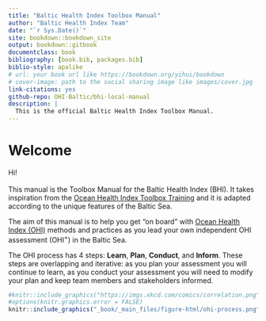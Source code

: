 ```yaml
--- 
title: "Baltic Health Index Toolbox Manual"
author: "Baltic Health Index Team"
date: "`r Sys.Date()`"
site: bookdown::bookdown_site
output: bookdown::gitbook
documentclass: book
bibliography: [book.bib, packages.bib]
biblio-style: apalike
# url: your book url like https://bookdown.org/yihui/bookdown
# cover-image: path to the social sharing image like images/cover.jpg
link-citations: yes
github-repo: OHI-Baltic/bhi-local-manual
description: |
  This is the official Baltic Health Index Toolbox Manual.
---
```


# Welcome

Hi! <br>  
This manual is the Toolbox Manual for the Baltic Health Index (BHI). 
It takes inspiration from the [Ocean Health Index Toolbox Training](http://ohi-science.org/toolbox-training/) and it is adapted according to the unique features of the Baltic Sea.

The aim of this manual is to help you get “on board” with [Ocean Health Index (OHI)](http://ohi-science.org) methods and practices as you lead your own independent OHI assessment (OHI^+^) in the Baltic Sea. 

The OHI process has 4 steps: **Learn**, **Plan**, **Conduct**, and **Inform**. These steps are overlapping and iterative: as you plan your assessment you will continue to learn, as you conduct your assessment you will need to modify your plan and keep team members and stakeholders informed.  

```r
#knitr::include_graphics("https://imgs.xkcd.com/comics/correlation.png")
#options(knitr.graphics.error = FALSE)
knitr::include_graphics("_book/_main_files/figure-html/ohi-process.png")
```


